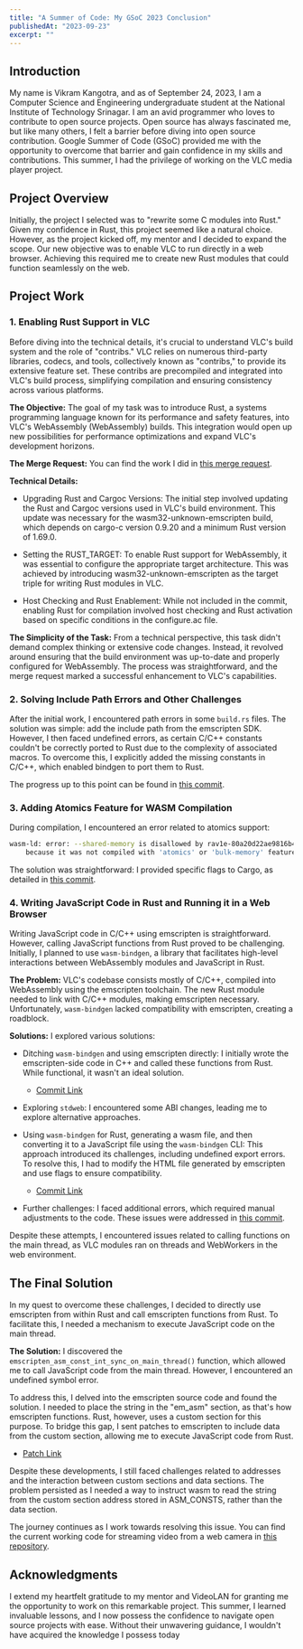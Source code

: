 ```yaml
---
title: "A Summer of Code: My GSoC 2023 Conclusion"
publishedAt: "2023-09-23"
excerpt: ""
---
```


## Introduction

My name is Vikram Kangotra, and as of September 24, 2023, I am a Computer Science and Engineering undergraduate student at the National Institute of Technology Srinagar. I am an avid programmer who loves to contribute to open source projects. Open source has always fascinated me, but like many others, I felt a barrier before diving into open source contribution. Google Summer of Code (GSoC) provided me with the opportunity to overcome that barrier and gain confidence in my skills and contributions. This summer, I had the privilege of working on the VLC media player project.

## Project Overview

Initially, the project I selected was to "rewrite some C modules into Rust." Given my confidence in Rust, this project seemed like a natural choice. However, as the project kicked off, my mentor and I decided to expand the scope. Our new objective was to enable VLC to run directly in a web browser. Achieving this required me to create new Rust modules that could function seamlessly on the web.

## Project Work

### 1. Enabling Rust Support in VLC

Before diving into the technical details, it's crucial to understand VLC's build system and the role of "contribs." VLC relies on numerous third-party libraries, codecs, and tools, collectively known as "contribs," to provide its extensive feature set. These contribs are precompiled and integrated into VLC's build process, simplifying compilation and ensuring consistency across various platforms.

**The Objective:** The goal of my task was to introduce Rust, a systems programming language known for its performance and safety features, into VLC's WebAssembly (WebAssembly) builds. This integration would open up new possibilities for performance optimizations and expand VLC's development horizons.

**The Merge Request:** You can find the work I did in [this merge request](URL).

**Technical Details:**

- Upgrading Rust and Cargoc Versions: The initial step involved updating the Rust and Cargoc versions used in VLC's build environment. This update was necessary for the wasm32-unknown-emscripten build, which depends on cargo-c version 0.9.20 and a minimum Rust version of 1.69.0.

- Setting the RUST_TARGET: To enable Rust support for WebAssembly, it was essential to configure the appropriate target architecture. This was achieved by introducing wasm32-unknown-emscripten as the target triple for writing Rust modules in VLC.

- Host Checking and Rust Enablement: While not included in the commit, enabling Rust for compilation involved host checking and Rust activation based on specific conditions in the configure.ac file.

**The Simplicity of the Task:** From a technical perspective, this task didn't demand complex thinking or extensive code changes. Instead, it revolved around ensuring that the build environment was up-to-date and properly configured for WebAssembly. The process was straightforward, and the merge request marked a successful enhancement to VLC's capabilities.

### 2. Solving Include Path Errors and Other Challenges

After the initial work, I encountered path errors in some `build.rs` files. The solution was simple: add the include path from the emscripten SDK. However, I then faced undefined errors, as certain C/C++ constants couldn't be correctly ported to Rust due to the complexity of associated macros. To overcome this, I explicitly added the missing constants in C/C++, which enabled bindgen to port them to Rust.

The progress up to this point can be found in [this commit](URL).

### 3. Adding Atomics Feature for WASM Compilation

During compilation, I encountered an error related to atomics support:

```sh
wasm-ld: error: --shared-memory is disallowed by rav1e-80a20d22ae9816b4.23l01rh5fhv9a8sh.rcgu.o
    because it was not compiled with 'atomics' or 'bulk-memory' features.
```


The solution was straightforward: I provided specific flags to Cargo, as detailed in [this commit](URL).

### 4. Writing JavaScript Code in Rust and Running it in a Web Browser

Writing JavaScript code in C/C++ using emscripten is straightforward. However, calling JavaScript functions from Rust proved to be challenging. Initially, I planned to use `wasm-bindgen`, a library that facilitates high-level interactions between WebAssembly modules and JavaScript in Rust.

**The Problem:** VLC's codebase consists mostly of C/C++, compiled into WebAssembly using the emscripten toolchain. The new Rust module needed to link with C/C++ modules, making emscripten necessary. Unfortunately, `wasm-bindgen` lacked compatibility with emscripten, creating a roadblock.

**Solutions:** I explored various solutions:

- Ditching `wasm-bindgen` and using emscripten directly: I initially wrote the emscripten-side code in C++ and called these functions from Rust. While functional, it wasn't an ideal solution.
  - [Commit Link](URL)

- Exploring `stdweb`: I encountered some ABI changes, leading me to explore alternative approaches.

- Using `wasm-bindgen` for Rust, generating a wasm file, and then converting it to a JavaScript file using the `wasm-bindgen` CLI: This approach introduced its challenges, including undefined export errors. To resolve this, I had to modify the HTML file generated by emscripten and use flags to ensure compatibility.
  - [Commit Link](URL)

- Further challenges: I faced additional errors, which required manual adjustments to the code. These issues were addressed in [this commit](URL).

Despite these attempts, I encountered issues related to calling functions on the main thread, as VLC modules ran on threads and WebWorkers in the web environment.

## The Final Solution

In my quest to overcome these challenges, I decided to directly use emscripten from within Rust and call emscripten functions from Rust. To facilitate this, I needed a mechanism to execute JavaScript code on the main thread.

**The Solution:** I discovered the `emscripten_asm_const_int_sync_on_main_thread()` function, which allowed me to call JavaScript code from the main thread. However, I encountered an undefined symbol error.

To address this, I delved into the emscripten source code and found the solution. I needed to place the string in the "em_asm" section, as that's how emscripten functions. Rust, however, uses a custom section for this purpose. To bridge this gap, I sent patches to emscripten to include data from the custom section, allowing me to execute JavaScript code from Rust.
  - [Patch Link](URL)

Despite these developments, I still faced challenges related to addresses and the interaction between custom sections and data sections. The problem persisted as I needed a way to instruct wasm to read the string from the custom section address stored in ASM_CONSTS, rather than the data section.

The journey continues as I work towards resolving this issue. You can find the current working code for streaming video from a web camera in [this repository](URL).

## Acknowledgments

I extend my heartfelt gratitude to my mentor and VideoLAN for granting me the opportunity to work on this remarkable project. This summer, I learned invaluable lessons, and I now possess the confidence to navigate open source projects with ease. Without their unwavering guidance, I wouldn't have acquired the knowledge I possess today
